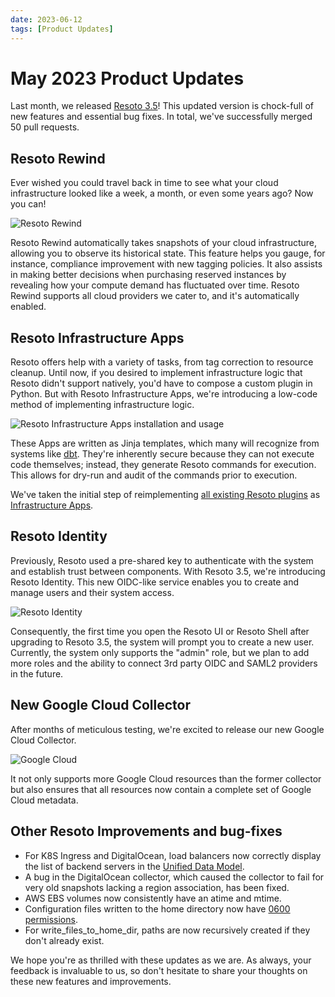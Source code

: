 ```yaml
---
date: 2023-06-12
tags: [Product Updates]
---
```


# May 2023 Product Updates

Last month, we released [Resoto 3.5](/releases/3.5.0)! This updated version is chock-full of new features and essential bug fixes. In total, we've successfully merged 50 pull requests.

<!--truncate-->

## Resoto Rewind

Ever wished you could travel back in time to see what your cloud infrastructure looked like a week, a month, or even some years ago? Now you can!

![Resoto Rewind](./img/resoto-rewind.svg)

Resoto Rewind automatically takes snapshots of your cloud infrastructure, allowing you to observe its historical state. This feature helps you gauge, for instance, compliance improvement with new tagging policies. It also assists in making better decisions when purchasing reserved instances by revealing how your compute demand has fluctuated over time. Resoto Rewind supports all cloud providers we cater to, and it's automatically enabled.

## Resoto Infrastructure Apps

Resoto offers help with a variety of tasks, from tag correction to resource cleanup. Until now, if you desired to implement infrastructure logic that Resoto didn't support natively, you'd have to compose a custom plugin in Python. But with Resoto Infrastructure Apps, we're introducing a low-code method of implementing infrastructure logic.

![Resoto Infrastructure Apps installation and usage](./img/infrastructure-apps.gif)

These Apps are written as Jinja templates, which many will recognize from systems like [dbt](https://www.getdbt.com/). They're inherently secure because they can not execute code themselves; instead, they generate Resoto commands for execution. This allows for dry-run and audit of the commands prior to execution.

We've taken the initial step of reimplementing [all existing Resoto plugins](https://github.com/someengineering/resoto/tree/main/plugins) as [Infrastructure Apps](https://github.com/someengineering/resoto-apps).

## Resoto Identity

Previously, Resoto used a pre-shared key to authenticate with the system and establish trust between components. With Resoto 3.5, we're introducing Resoto Identity. This new OIDC-like service enables you to create and manage users and their system access.

![Resoto Identity](./img/identity.png)

Consequently, the first time you open the Resoto UI or Resoto Shell after upgrading to Resoto 3.5, the system will prompt you to create a new user. Currently, the system only supports the "admin" role, but we plan to add more roles and the ability to connect 3rd party OIDC and SAML2 providers in the future.

## New Google Cloud Collector

After months of meticulous testing, we're excited to release our new Google Cloud Collector.

![Google Cloud](./img/google-cloud.svg)

It not only supports more Google Cloud resources than the former collector but also ensures that all resources now contain a complete set of Google Cloud metadata.

## Other Resoto Improvements and bug-fixes

- For K8S Ingress and DigitalOcean, load balancers now correctly display the list of backend servers in the [Unified Data Model](/docs/reference/unified-data-model).
- A bug in the DigitalOcean collector, which caused the collector to fail for very old snapshots lacking a region association, has been fixed.
- AWS EBS volumes now consistently have an atime and mtime.
- Configuration files written to the home directory now have [0600 permissions](https://en.wikipedia.org/wiki/File-system_permissions#Numeric_notation).
- For write_files_to_home_dir, paths are now recursively created if they don't already exist.

We hope you're as thrilled with these updates as we are. As always, your feedback is invaluable to us, so don't hesitate to share your thoughts on these new features and improvements.
